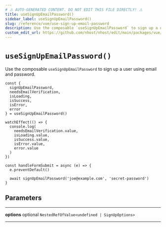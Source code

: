 ```yaml
---
# ⚠️ AUTO-GENERATED CONTENT. DO NOT EDIT THIS FILE DIRECTLY! ⚠️
title: useSignUpEmailPassword()
sidebar_label: useSignUpEmailPassword()
slug: /reference/vue/use-sign-up-email-password
description: Use the composable `useSignUpEmailPassword` to sign up a user using email and password.
custom_edit_url: https://github.com/nhost/nhost/edit/main/packages/vue/src/useSignUpEmailPassword.ts#L44
---
```


# `useSignUpEmailPassword()`

Use the composable `useSignUpEmailPassword` to sign up a user using email and password.

```tsx
const {
  signUpEmailPassword,
  needsEmailVerification,
  isLoading,
  isSuccess,
  isError,
  error
} = useSignUpEmailPassword()

watchEffect(() => {
  console.log(
    needsEmailVerification.value,
    isLoading.value,
    isSuccess.value,
    isError.value,
    error.value
  )
})

const handleFormSubmit = async (e) => {
  e.preventDefault()

  await signUpEmailPassword('joe@example.com', 'secret-password')
}
```

## Parameters

---

**<span className="parameter-name">options</span>** <span className="optional-status">optional</span> <code>NestedRefOfValue&lt;undefined &#124; SignUpOptions&gt;</code>

---
